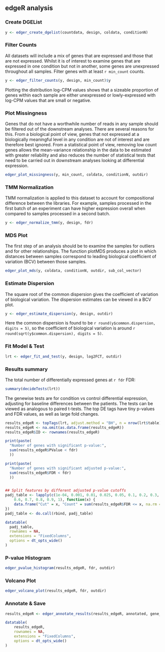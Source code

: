 ## edgeR analysis


### Create DGEList
```r
y <- edger_create_dgelist(countdata, design, coldata, conditionN)
```

### Filter Counts

All datasets will include a mix of genes that are expressed and those that are not expressed. Whilst it is of interest 
to examine genes that are expressed in one condition but not in another, some genes are unexpressed throughout all samples.
Filter genes with at least `r min_count` counts.

```r
y <- edger_filter_counts(y, design, min_count)$y
```


Plotting the distribution log-CPM values shows that a sizeable proportion of genes within each sample are either 
unexpressed or lowly-expressed with log-CPM values that are small or negative.

### Plot Missingness

Genes that do not have a worthwhile number of reads in any sample should be filtered out of the downstream analyses. 
There are several reasons for this. From a biological point of view, genes that not expressed at a biologically meaningful 
level in any condition are not of interest and are therefore best ignored. From a statistical point of view, removing low count genes 
allows the mean-variance relationship in the data to be estimated with greater reliability and also reduces the number of 
statistical tests that need to be carried out in downstream analyses looking at differential expression.

```r
edger_plot_missingness(y, min_count, coldata, conditionN, outdir)
```

### TMM Normalization

TMM normalization is applied to this dataset to account for compositional difference between
the libraries. For example, samples processed in the first batch of an experiment can have higher 
expression overall when compared to samples processed in a second batch.

```r
y <- edger_normalize_tmm(y, design, fdr)
```

### MDS Plot

The first step of an analysis should be to examine the samples for outliers and for other
relationships. The function plotMDS produces a plot in which distances between samples
correspond to leading biological coefficient of variation (BCV) between those samples.

```r
edger_plot_mds(y, coldata, conditionN, outdir, sub_col_vector)
```

### Estimate Dispersion

The square root of the common dispersion gives the coefficient of variation of biological
variation.
The dispersion estimates can be viewed in a BCV plot.

```r
y <- edger_estimate_dispersion(y, design, outdir)
```

Here the common dispersion is found to be `r round(y$common.dispersion, digits = 5)`, so the coefficient of biological
variation is around `r round(sqrt(y$common.dispersion), digits = 5)`.

### Fit Model & Test

```r
lrt <- edger_fit_and_test(y, design, log2FCT, outdir)
```

### Results summary

The total number of differentially expressed genes at `r fdr` FDR:

```r
summary(decideTests(lrt))
```

The genewise tests are for condition vs control differential expression, adjusting for baseline
differences between the patients. The tests can be viewed as analogous to paired
t-tests. The top DE tags have tiny p-values and FDR values, as well as large fold changes.

```r
results_edgeR <- topTags(lrt, adjust.method = "BH", n = nrow(lrt$table))
results_edgeR <- na.omit(as.data.frame(results_edgeR))
results_edgeR$ID <- rownames(results_edgeR)

print(paste(
  "Number of genes with significant p-value:",
  sum(results_edgeR$PValue < fdr)
  ))

print(paste(
  "Number of genes with significant adjusted p-value:",
  sum(results_edgeR$FDR < fdr)
  ))


## Split features by different adjusted p-value cutoffs
padj_table <- lapply(c(1e-04, 0.001, 0.01, 0.025, 0.05, 0.1, 0.2, 0.3, 0.4, 0.5,
    0.6, 0.7, 0.8, 0.9, 1), function(x) {
    data.frame("Cut" = x, "Count" = sum(results_edgeR$FDR <= x, na.rm = TRUE))
})
padj_table <- do.call(rbind, padj_table)

datatable(
  padj_table,
  rownames = NA,
  extensions = "FixedColumns",
  options = dt_opts_wide()
)
```

### P-value Histogram
```r
edger_pvalue_histogram(results_edgeR, fdr, outdir)
```

### Volcano Plot
```r
edger_volcano_plot(results_edgeR, fdr, outdir)
```

### Annotate & Save
```r
results_edgeR <- edger_annotate_results(results_edgeR, annotated, gene_name, fdr, lrt, outdir)

datatable(
    results_edgeR,
    rownames = NA,
    extensions = "FixedColumns",
    options = dt_opts_wide()
)
```
